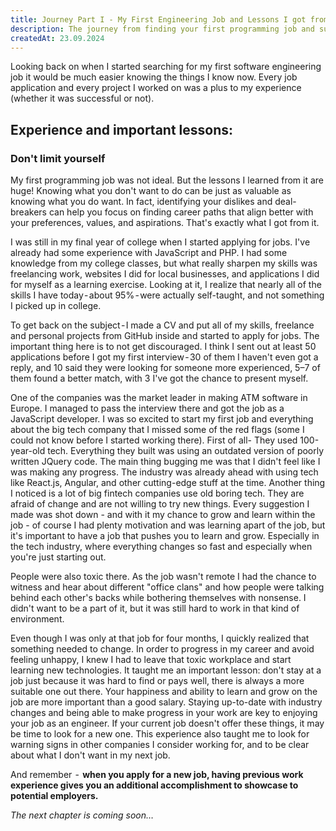 ```yaml
---
title: Journey Part I - My First Engineering Job and Lessons I got from it
description: The journey from finding your first programming job and subsisting in the industry can be brutal in the ever-changing IT world. Doesn't matter if you are a college graduate or a self-taught software engineer, when it comes to working in the industry - the struggle is the same for the most part. I am hoping that sharing my journey so far could help someone looking to strive in this field.
createdAt: 23.09.2024
---
```


Looking back on when I started searching for my first software engineering job it would be much easier knowing the things I know now. Every job application and every project I worked on was a plus to my experience (whether it was successful or not).

## Experience and important lessons:

### Don't limit yourself

My first programming job was not ideal.
But the lessons I learned from it are huge!
Knowing what you don't want to do can be just as valuable as knowing what you do want. In fact, identifying your dislikes and deal-breakers can help you focus on finding career paths that align better with your preferences, values, and aspirations. That's exactly what I got from it.

I was still in my final year of college when I started applying for jobs. I've already had some experience with JavaScript and PHP. I had some knowledge from my college classes, but what really sharpen my skills was freelancing work, websites I did for local businesses, and applications I did for myself as a learning exercise. Looking at it, I realize that nearly all of the skills I have today - about 95% - were actually self-taught, and not something I picked up in college.

To get back on the subject - I made a CV and put all of my skills, freelance and personal projects from GitHub inside and started to apply for jobs. The important thing here is to not get discouraged. I think I sent out at least 50 applications before I got my first interview - 30 of them I haven't even got a reply, and 10 said they were looking for someone more experienced, 5–7 of them found a better match, with 3 I've got the chance to present myself.

One of the companies was the market leader in making ATM software in Europe. I managed to pass the interview there and got the job as a JavaScript developer. I was so excited to start my first job and everything about the big tech company that I missed some of the red flags (some I could not know before I started working there). First of all- They used 100-year-old tech.
Everything they built was using an outdated version of poorly written JQuery code. The main thing bugging me was that I didn't feel like I was making any progress.
The industry was already ahead with using tech like React.js, Angular, and other cutting-edge stuff at the time.
Another thing I noticed is a lot of big fintech companies use old boring tech.
They are afraid of change and are not willing to try new things.
Every suggestion I made was shot down - and with it my chance to grow and learn within the job - of course I had plenty motivation and was learning apart
of the job, but it's important to have a job that pushes you to learn and grow. Especially in the tech industry, where everything changes so fast and especially when you're just starting out.

People were also toxic there. As the job wasn't remote I had the chance to witness and hear about different "office clans" and how people were talking behind each other's backs while bothering themselves with nonsense.
I didn't want to be a part of it, but it was still hard to work in that kind of environment.

Even though I was only at that job for four months, I quickly realized that something needed to change. In order to progress in my career and avoid feeling unhappy, I knew I had to leave that toxic workplace and start learning new technologies. It taught me an important lesson: don't stay at a job just because it was hard to find or pays well, there is always a more suitable one out there. Your happiness and ability to learn and grow on the job are more important than a good salary. Staying up-to-date with industry changes and being able to make progress in your work are key to enjoying your job as an engineer. If your current job doesn't offer these things, it may be time to look for a new one. This experience also taught me to look for warning signs in other companies I consider working for, and to be clear about what I don't want in my next job.

And remember  -  **when you apply for a new job, having previous work experience gives you an additional accomplishment to showcase to potential employers.**

_The next chapter is coming soon…_
